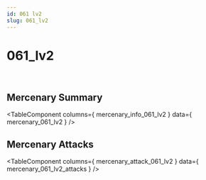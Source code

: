 ```yaml
---
id: 061 lv2
slug: 061_lv2
---
```



# 061_lv2

<div style = {{ display: "flex" }}>
    <Image img={require('@site/static/img/mercenaries/illust/thum_char_view_n_061.jpg')}/>
    <Image img={require('@site/static/img/mercenaries/illust/thum_char_view_o_061.jpg')}/>
</div>

## Mercenary Summary

<TableComponent
  columns={ mercenary_info_061_lv2 }
  data={ mercenary_061_lv2 }
/>

## Mercenary Attacks

<TableComponent
  columns={ mercenary_attack_061_lv2 }
  data={ mercenary_061_lv2_attacks }
/>